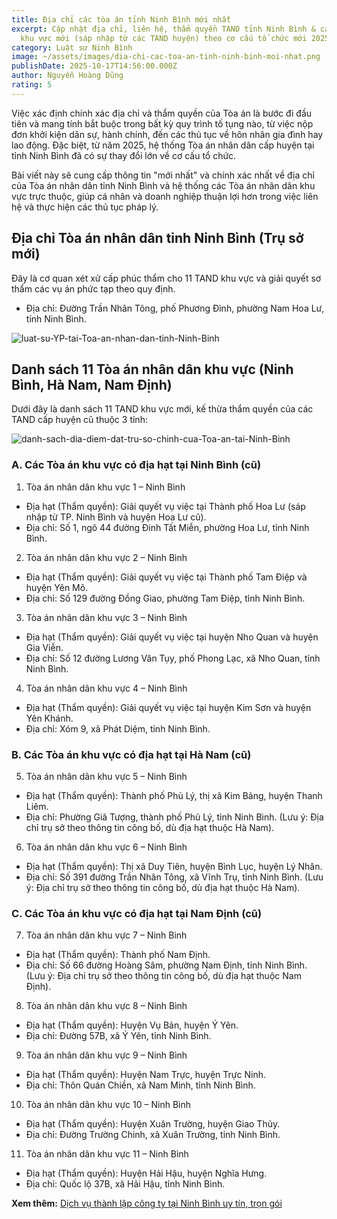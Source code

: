 ```yaml
---
title: Địa chỉ các tòa án tỉnh Ninh Bình mới nhất
excerpt: Cập nhật địa chỉ, liên hệ, thẩm quyền TAND tỉnh Ninh Bình & các TAND
  khu vực mới (sáp nhập từ các TAND huyện) theo cơ cấu tổ chức mới 2025
category: Luật sư Ninh Bình
image: ~/assets/images/dia-chi-cac-toa-an-tinh-ninh-binh-moi-nhat.png
publishDate: 2025-10-17T14:56:00.000Z
author: Nguyễn Hoàng Dũng
rating: 5
---
```

Việc xác định chính xác địa chỉ và thẩm quyền của Tòa án là bước đi đầu tiên và mang tính bắt buộc trong bất kỳ quy trình tố tụng nào, từ việc nộp đơn khởi kiện dân sự, hành chính, đến các thủ tục về hôn nhân gia đình hay lao động. Đặc biệt, từ năm 2025, hệ thống Tòa án nhân dân cấp huyện tại tỉnh Ninh Bình đã có sự thay đổi lớn về cơ cấu tổ chức.

Bài viết này sẽ cung cấp thông tin "mới nhất" và chính xác nhất về địa chỉ của Tòa án nhân dân tỉnh Ninh Bình và hệ thống các Tòa án nhân dân khu vực trực thuộc, giúp cá nhân và doanh nghiệp thuận lợi hơn trong việc liên hệ và thực hiện các thủ tục pháp lý.

## Địa chỉ Tòa án nhân dân tỉnh Ninh Bình (Trụ sở mới)

Đây là cơ quan xét xử cấp phúc thẩm cho 11 TAND khu vực và giải quyết sơ thẩm các vụ án phức tạp theo quy định.

* Địa chỉ: Đường Trần Nhân Tông, phố Phương Đình, phường Nam Hoa Lư, tỉnh Ninh Bình.

![luat-su-YP-tai-Toa-an-nhan-dan-tinh-Ninh-Binh](~/assets/images/luat-su-yp-tai-toa-an-nhan-dan-tinh-ninh-binh.png "luật sư YP tại Tòa án nhân dân tỉnh Ninh Bình")

## Danh sách 11 Tòa án nhân dân khu vực (Ninh Bình, Hà Nam, Nam Định)

Dưới đây là danh sách 11 TAND khu vực mới, kế thừa thẩm quyền của các TAND cấp huyện cũ thuộc 3 tỉnh:

![danh-sach-dia-diem-dat-tru-so-chinh-cua-Toa-an-tai-Ninh-Binh](~/assets/images/danh-sach-dia-diem-dat-tru-so-chinh-cua-toa-an-tai-ninh-binh.png "danh sách địa điểm đặt trụ sở của Tòa án tại Ninh Bình")

### A. Các Tòa án khu vực có địa hạt tại Ninh Bình (cũ)

1. Tòa án nhân dân khu vực 1 – Ninh Bình

* Địa hạt (Thẩm quyền): Giải quyết vụ việc tại Thành phố Hoa Lư (sáp nhập từ TP. Ninh Bình và huyện Hoa Lư cũ).
* Địa chỉ: Số 1, ngõ 44 đường Đinh Tất Miễn, phường Hoa Lư, tỉnh Ninh Bình.

2. Tòa án nhân dân khu vực 2 – Ninh Bình

* Địa hạt (Thẩm quyền): Giải quyết vụ việc tại Thành phố Tam Điệp và huyện Yên Mô.
* Địa chỉ: Số 129 đường Đồng Giao, phường Tam Điệp, tỉnh Ninh Bình.

3. Tòa án nhân dân khu vực 3 – Ninh Bình

* Địa hạt (Thẩm quyền): Giải quyết vụ việc tại huyện Nho Quan và huyện Gia Viễn.
* Địa chỉ: Số 12 đường Lương Văn Tụy, phố Phong Lạc, xã Nho Quan, tỉnh Ninh Bình.

4. Tòa án nhân dân khu vực 4 – Ninh Bình

* Địa hạt (Thẩm quyền): Giải quyết vụ việc tại huyện Kim Sơn và huyện Yên Khánh.
* Địa chỉ: Xóm 9, xã Phát Diệm, tỉnh Ninh Bình.

### B. Các Tòa án khu vực có địa hạt tại Hà Nam (cũ)

5. Tòa án nhân dân khu vực 5 – Ninh Bình

* Địa hạt (Thẩm quyền): Thành phố Phủ Lý, thị xã Kim Bảng, huyện Thanh Liêm.
* Địa chỉ: Phường Giã Tượng, thành phố Phủ Lý, tỉnh Ninh Bình. (Lưu ý: Địa chỉ trụ sở theo thông tin công bố, dù địa hạt thuộc Hà Nam).

6. Tòa án nhân dân khu vực 6 – Ninh Bình

* Địa hạt (Thẩm quyền): Thị xã Duy Tiên, huyện Bình Lục, huyện Lý Nhân.
* Địa chỉ: Số 391 đường Trần Nhân Tông, xã Vĩnh Trụ, tỉnh Ninh Bình. (Lưu ý: Địa chỉ trụ sở theo thông tin công bố, dù địa hạt thuộc Hà Nam).

### C. Các Tòa án khu vực có địa hạt tại Nam Định (cũ)

7. Tòa án nhân dân khu vực 7 – Ninh Bình

* Địa hạt (Thẩm quyền): Thành phố Nam Định.
* Địa chỉ: Số 66 đường Hoàng Sâm, phường Nam Định, tỉnh Ninh Bình. (Lưu ý: Địa chỉ trụ sở theo thông tin công bố, dù địa hạt thuộc Nam Định).

8. Tòa án nhân dân khu vực 8 – Ninh Bình

* Địa hạt (Thẩm quyền): Huyện Vụ Bản, huyện Ý Yên.
* Địa chỉ: Đường 57B, xã Ý Yên, tỉnh Ninh Bình.

9. Tòa án nhân dân khu vực 9 – Ninh Bình

* Địa hạt (Thẩm quyền): Huyện Nam Trực, huyện Trực Ninh.
* Địa chỉ: Thôn Quán Chiền, xã Nam Minh, tỉnh Ninh Bình.

10. Tòa án nhân dân khu vực 10 – Ninh Bình

* Địa hạt (Thẩm quyền): Huyện Xuân Trường, huyện Giao Thủy.
* Địa chỉ: Đường Trường Chinh, xã Xuân Trường, tỉnh Ninh Bình.

11. Tòa án nhân dân khu vực 11 – Ninh Bình

* Địa hạt (Thẩm quyền): Huyện Hải Hậu, huyện Nghĩa Hưng.
* Địa chỉ: Quốc lộ 37B, xã Hải Hậu, tỉnh Ninh Bình.

**Xem thêm:** [Dịch vụ thành lập công ty tại Ninh Bình uy tín, trọn gói](https://yplawfirm.vn/tin-tuc/dich-vu-thanh-lap-cong-ty-tai-ninh-binh-uy-tin-tron-goi)
